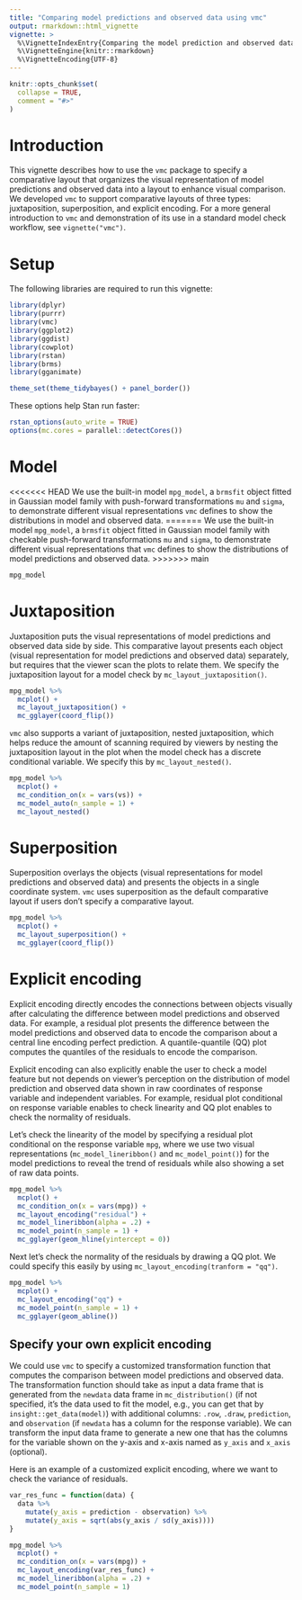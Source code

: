 ```yaml
---
title: "Comparing model predictions and observed data using vmc"
output: rmarkdown::html_vignette
vignette: >
  %\VignetteIndexEntry{Comparing the model prediction and observed data using vmc}
  %\VignetteEngine{knitr::rmarkdown}
  %\VignetteEncoding{UTF-8}
---
```


```r
knitr::opts_chunk$set(
  collapse = TRUE,
  comment = "#>"
)
```


# Introduction

This vignette describes how to use the `vmc` package to specify a comparative layout that organizes the visual representation of model predictions and observed data into a layout to enhance visual comparison. We developed `vmc` to support comparative layouts of three types: juxtaposition, superposition, and explicit encoding. For a more general introduction to `vmc` and demonstration of its use in a standard model check workflow, see `vignette("vmc")`.

# Setup

The following libraries are required to run this vignette:

```r
library(dplyr)
library(purrr)
library(vmc)
library(ggplot2)
library(ggdist)
library(cowplot)
library(rstan)
library(brms)
library(gganimate)

theme_set(theme_tidybayes() + panel_border())
```

These options help Stan run faster:

```r
rstan_options(auto_write = TRUE)
options(mc.cores = parallel::detectCores())
```


# Model

<<<<<<< HEAD
We use the built-in model `mpg_model`, a `brmsfit` object fitted in Gaussian model family with push-forward transformations `mu` and `sigma`, to demonstrate different visual representations `vmc` defines to show the distributions in model and observed data. 
=======
We use the built-in model `mpg_model`, a `brmsfit` object fitted in Gaussian model family with checkable push-forward transformations `mu` and `sigma`, to demonstrate different visual representations that `vmc` defines to show the distributions of model predictions and observed data. 
>>>>>>> main

```r
mpg_model
```

# Juxtaposition

Juxtaposition puts the visual representations of model predictions and observed data side by side. This comparative layout presents each object (visual representation for model predictions and observed data) separately, but requires that the viewer scan the plots to relate them. We specify the juxtaposition layout for a model check by `mc_layout_juxtaposition()`.

```r
mpg_model %>%
  mcplot() +
  mc_layout_juxtaposition() +
  mc_gglayer(coord_flip())
```

`vmc` also supports a variant of juxtaposition, nested juxtaposition, which helps reduce the amount of scanning required by viewers by nesting the juxtaposition layout in the plot when the model check has a discrete conditional variable. We specify this by `mc_layout_nested()`.

```r
mpg_model %>%
  mcplot() +
  mc_condition_on(x = vars(vs)) +
  mc_model_auto(n_sample = 1) +
  mc_layout_nested()
```

# Superposition

Superposition overlays the objects (visual representations for model predictions and observed data) and presents the objects in a single coordinate system. `vmc` uses superposition as the default comparative layout if users don't specify a comparative layout.

```r
mpg_model %>%
  mcplot() +
  mc_layout_superposition() +
  mc_gglayer(coord_flip())
```

# Explicit encoding

Explicit encoding directly encodes the connections between objects visually after calculating the difference between model predictions and observed data. For example, a residual plot presents the difference between the model predictions and observed data to encode the comparison about a central line encoding perfect prediction. A quantile-quantile (QQ) plot computes the quantiles of the residuals to encode the comparison. 

Explicit encoding can also explicitly enable the user to check a model feature but not depends on viewer's perception on the distribution of model prediction and observed data shown in raw coordinates of response variable and independent variables. For example, residual plot conditional on response variable enables to check linearity and QQ plot enables to check the normality of residuals.

Let's check the linearity of the model by specifying a residual plot conditional on the response variable `mpg`, where we use two visual representations (`mc_model_lineribbon()` and `mc_model_point()`) for the model predictions to reveal the trend of residuals while also showing a set of raw data points.

```r
mpg_model %>% 
  mcplot() + 
  mc_condition_on(x = vars(mpg)) + 
  mc_layout_encoding("residual") + 
  mc_model_lineribbon(alpha = .2) + 
  mc_model_point(n_sample = 1) + 
  mc_gglayer(geom_hline(yintercept = 0))
```

Next let's check the normality of the residuals by drawing a QQ plot. We could specify this easily by using `mc_layout_encoding(tranform = "qq")`.

```r
mpg_model %>% 
  mcplot() + 
  mc_layout_encoding("qq") + 
  mc_model_point(n_sample = 1) + 
  mc_gglayer(geom_abline())
```

## Specify your own explicit encoding

We could use `vmc` to specify a customized transformation function that computes the comparison between model predictions and observed data. The transformation function should take as input a data frame that is generated from the `newdata` data frame in `mc_distribution()` (if not specified, it's the data used to fit the model, e.g., you can get that by `insight::get_data(model)`) with additional columns: `.row`, `.draw`, `prediction`, and `observation` (if `newdata` has a column for the response variable). We can transform the input data frame to generate a new one that has the columns for the variable shown on the y-axis and x-axis named as `y_axis` and `x_axis` (optional).

Here is an example of a customized explicit encoding, where we want to check the variance of residuals. 

```r
var_res_func = function(data) {
  data %>%
    mutate(y_axis = prediction - observation) %>%
    mutate(y_axis = sqrt(abs(y_axis / sd(y_axis))))
}

mpg_model %>% 
  mcplot() + 
  mc_condition_on(x = vars(mpg)) + 
  mc_layout_encoding(var_res_func) + 
  mc_model_lineribbon(alpha = .2) + 
  mc_model_point(n_sample = 1)
```


